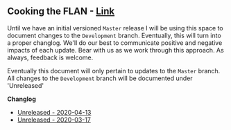 
<Meta title="Announcements|Changelog" />

## Cooking the FLAN - [Link](https://edrnet.atlassian.net/wiki/spaces/UX/pages/940376491/Cooking+the+FLAN)

Until we have an initial versioned `Master` release I will be using this space to document changes to the `Development` branch. Eventually, this will turn into a proper changlog.  We'll do our best to communicate positive and negative impacts of each update.  Bear with us as we work through this approach.  As always, feedback is welcome.

Eventually this document will only pertain to updates to the `Master` branch.  All changes to the `Development` branch will be documented under 'Unreleased'

**Changlog** <br />

- [Unreleased - 2020-04-13](https://edrnet.atlassian.net/wiki/spaces/UX/pages/986252761/Unreleased+-+2020-04-13) <br />
- [Unreleased - 2020-03-17](https://edrnet.atlassian.net/wiki/spaces/UX/pages/996999451/Unreleased+-+2020-03-17) <br />

<!-- #### Added -->

<!-- #### Changed -->

<!-- #### Deprecated -->

<!-- #### Removed -->

<!-- #### Fixed -->

<!-- #### Security -->